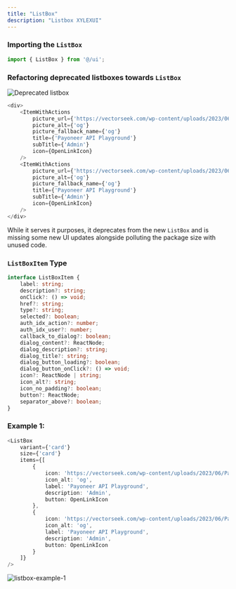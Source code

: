 ```yaml
---
title: "ListBox"
description: "Listbox XYLEXUI"
---
```


### Importing the `ListBox`

```typescript
import { ListBox } from '@/ui';
```

### Refactoring deprecated listboxes towards `ListBox`

![Deprecated listbox](image.png "Deprecated listbox")

```typescript
<div>
    <ItemWithActions
        picture_url={'https://vectorseek.com/wp-content/uploads/2023/06/Payoneer-Icon-Vector-01.jpg'}
        picture_alt={'og'}
        picture_fallback_name={'og'}
        title={'Payoneer API Playground'}
        subTitle={'Admin'}
        icon={OpenLinkIcon}
    />
    <ItemWithActions
        picture_url={'https://vectorseek.com/wp-content/uploads/2023/06/Payoneer-Icon-Vector-01.jpg'}
        picture_alt={'og'}
        picture_fallback_name={'og'}
        title={'Payoneer API Playground'}
        subTitle={'Admin'}
        icon={OpenLinkIcon}
    />
</div>
```

While it serves it purposes, it deprecates from the new `ListBox` and is missing some new UI updates alongside polluting the package size with unused code.

### `ListBoxItem` Type

```typescript listbox
interface ListBoxItem {
    label: string;
    description?: string;
    onClick?: () => void;
    href?: string;
    type?: string;
    selected?: boolean;
    auth_idx_action?: number;
    auth_idx_user?: number;
    callback_to_dialog?: boolean;
    dialog_content?: ReactNode;
    dialog_description?: string;
    dialog_title?: string;
    dialog_button_loading?: boolean;
    dialog_button_onClick?: () => void;
    icon?: ReactNode | string;
    icon_alt?: string;
    icon_no_padding?: boolean;
    button?: ReactNode;
    separator_above?: boolean;
}
```

### Example 1:

```typescript
<ListBox
    variant={'card'}
    size={'card'}
    items={[
        {
            icon: 'https://vectorseek.com/wp-content/uploads/2023/06/Payoneer-Icon-Vector-01.jpg',
            icon_alt: 'og',
            label: 'Payoneer API Playground',
            description: 'Admin',
            button: OpenLinkIcon
        },
        {
            icon: 'https://vectorseek.com/wp-content/uploads/2023/06/Payoneer-Icon-Vector-01.jpg',
            icon_alt: 'og',
            label: 'Payoneer API Playground',
            description: 'Admin',
            button: OpenLinkIcon
        }
    ]}
/>
```

![listbox-example-1](https://xylex.ams3.cdn.digitaloceanspaces.com/docs/listbox/listbox-example-1.png "listbox-example-1")